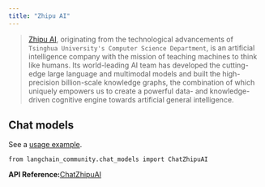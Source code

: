 ```yaml
---
title: "Zhipu AI"
---
```


> [Zhipu AI](https://www.zhipuai.cn/en/aboutus), originating from the technological advancements of `Tsinghua University's Computer Science Department`, is an artificial intelligence company with the mission of teaching machines to think like humans. Its world-leading AI team has developed the cutting-edge large language and multimodal models and built the high-precision billion-scale knowledge graphs, the combination of which uniquely empowers us to create a powerful data- and knowledge-driven cognitive engine towards artificial general intelligence.

## Chat models

See a [usage example](/src/oss/integrations/chat/zhipuai).

```
from langchain_community.chat_models import ChatZhipuAI
```

**API Reference:**[ChatZhipuAI](https://python.langchain.com/api_reference/community/chat_models/langchain_community.chat_models.zhipuai.ChatZhipuAI.html)
